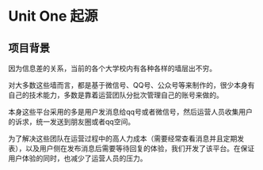 # Unit One 起源

## 项目背景

因为信息差的关系，当前的各个大学校内有各种各样的墙层出不穷。

对大多数这些墙而言，都是基于微信号、QQ号、公众号等来制作的，很少本身有自己的技术能力，多数是靠着运营团队分批次管理自己的账号来做的。

本身这些平台采用的多是用户发消息给qq号或者微信号，然后运营人员收集用户的诉求，统一发送到朋友圈或者qq空间。

为了解决这些团队在运营过程中的高人力成本（需要经常查看消息并且定期发表），以及用户侧在发布消息后需要等待回复的体验，我们开发了该平台。在保证用户体验的同时，也减少了运营人员的压力。

